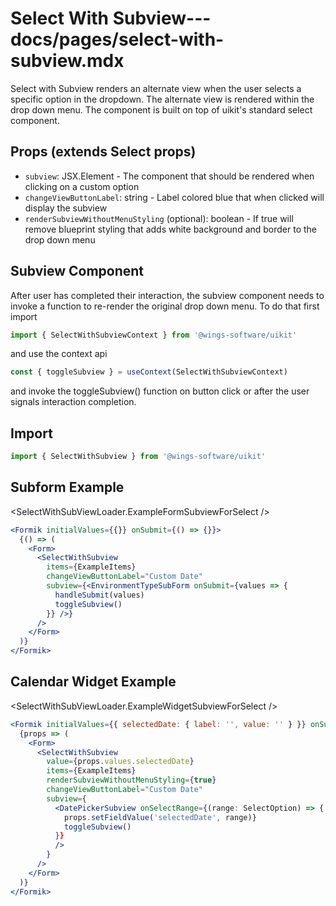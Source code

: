 # Select With Subview--- docs/pages/select-with-subview.mdx


Select with Subview renders an alternate view when the user selects a specific option in the dropdown. The alternate view is rendered within the drop down menu.
The component is built on top of uikit's standard select component.

## Props (extends Select props)
- `subview`: JSX.Element - The component that should be rendered when clicking on a custom option
- `changeViewButtonLabel`: string - Label colored blue that when clicked will display the subview
- `renderSubviewWithoutMenuStyling` (optional): boolean - If true will remove blueprint styling that adds white background and border to the drop down menu

## Subview Component
 After user has completed their interaction, the subview component needs to invoke a function to re-render the original drop down menu.
 To do that first import

 ```js
 import { SelectWithSubviewContext } from '@wings-software/uikit'
 ```

 and use the context api

 ```js
const { toggleSubview } = useContext(SelectWithSubviewContext)
```

and invoke the toggleSubview() function on button click or after the user signals interaction completion.

## Import

```js
import { SelectWithSubview } from '@wings-software/uikit'
```

## Subform Example

<SelectWithSubViewLoader.ExampleFormSubviewForSelect />

```jsx
<Formik initialValues={{}} onSubmit={() => {}}>
  {() => (
    <Form>
      <SelectWithSubview
        items={ExampleItems}
        changeViewButtonLabel="Custom Date"
        subview={<EnvironmentTypeSubForm onSubmit={values => {
          handleSubmit(values)
          toggleSubview()
        }} />}
      />
    </Form>
  )}
</Formik>
```

## Calendar Widget Example

<SelectWithSubViewLoader.ExampleWidgetSubviewForSelect />

```jsx
<Formik initialValues={{ selectedDate: { label: '', value: '' } }} onSubmit={() => {}}>
  {props => (
    <Form>
      <SelectWithSubview
        value={props.values.selectedDate}
        items={ExampleItems}
        renderSubviewWithoutMenuStyling={true}
        changeViewButtonLabel="Custom Date"
        subview={
          <DatePickerSubview onSelectRange={(range: SelectOption) => {
            props.setFieldValue('selectedDate', range)}
            toggleSubview()
          }}
          />
        }
      />
    </Form>
  )}
</Formik>
```
